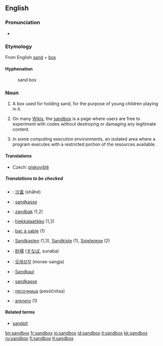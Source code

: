 {{selfref|For the Wiktionary test page, see [[Wiktionary:Sandbox]].}}
==English==

===Pronunciation===
*{{IPA|/'sændbɑks/}}

===Etymology===
From English [[sand]] + [[box]]

====Hyphenation====
{{rfc-header|Hyphenation}}
:sand&middot;box

===Noun===
{{en-noun-reg-es}}

# A box used for holding sand, for the purpose of young children playing in it.
# {{wjargon}} On many [[Wiki]]s, the [[Wiktionary:Sandbox|sandbox]] is a page where users are free to experiment with codes without destroying or damaging any legitimate content.
# In some computing execution environments, an isolated area where a program executes with a restricted portion of the resources available.

====Translations====
{{trans-top|box with sand for children}}
*Czech: [[pískoviště]] {{n}}
{{trans-mid}}
{{trans-bottom}}
=====Translations to be checked=====
{{checktrans}}

*{{ttbc|Chinese}}: [[沙盒]] (shāhé)
*{{ttbc|Danish}}: [[sandkasse]]
*{{ttbc|Dutch}}: [[zandbak]] {{m}} (1,2)
*{{ttbc|Finnish}}: [[hiekkalaatikko]] (1,2)
*{{ttbc|French}}: [[bac à sable]] {{m}} (1)
*{{ttbc|German}}: [[Sandkasten]] {{m}} (1,3), [[Sandkiste]] {{f}} (1), [[Spielwiese]] {{f}} (2)

*{{ttbc|Japanese}}: [[砂場]] ([[すなば]], sunaba)
*{{ttbc|Korean}}: [[모래상자]] (morae-sangja)
*{{ttbc|Luxembourgish}}: [[Sandkaul]]
*{{ttbc|Norwegian}}: [[sandkasse]] {{m}}
*{{ttbc|Russian}}: [[песочница]] (pesóčnitsa) {{f}}
*{{ttbc|Spanish}}: [[arenero]] {{m}} (1)


====Related terms====
*[[sandpit]]

[[bn:sandbox]]
[[fr:sandbox]]
[[io:sandbox]]
[[id:sandbox]]
[[it:sandbox]]
[[kk:sandbox]]
[[ru:sandbox]]
[[fi:sandbox]]
[[tl:sandbox]]